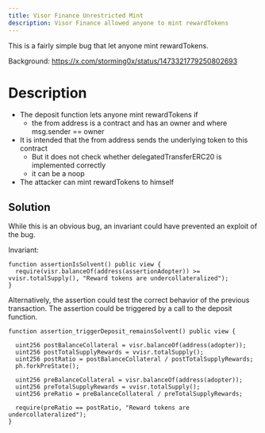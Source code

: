 ```yaml
---
title: Visor Finance Unrestricted Mint
description: Visor Finance allowed anyone to mint rewardTokens
---
```


This is a fairly simple bug that let anyone mint rewardTokens.

Background: https://x.com/storming0x/status/1473321779250802693

# Description

- The deposit function lets anyone mint rewardTokens if
  - the from address is a contract and has an owner and where msg.sender == owner
- It is intended that the from address sends the underlying token to this contract
  - But it does not check whether delegatedTransferERC20 is implemented correctly
  - it can be a noop
- The attacker can mint rewardTokens to himself

## Solution

While this is an obvious bug, an invariant could have prevented an exploit of the bug.

Invariant:

```solidity
function assertionIsSolvent() public view {
  require(visr.balanceOf(address(assertionAdopter)) >= vvisr.totalSupply(), "Reward tokens are undercollateralized");
}
```

Alternatively, the assertion could test the correct behavior of the previous transaction.
The assertion could be triggered by a call to the deposit function.

```solidity
function assertion_triggerDeposit_remainsSolvent() public view {

  uint256 postBalanceCollateral = visr.balanceOf(address(adopter));
  uint256 postTotalSupplyRewards = vvisr.totalSupply();
  uint256 postRatio = postBalanceCollateral / postTotalSupplyRewards;
  ph.forkPreState();

  uint256 preBalanceCollateral = visr.balanceOf(address(adopter));
  uint256 preTotalSupplyRewards = vvisr.totalSupply();
  uint256 preRatio = preBalanceCollateral / preTotalSupplyRewards;

  require(preRatio == postRatio, "Reward tokens are undercollateralized");
}
```
